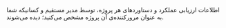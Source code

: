 اطلاعات ارزیابی عملکرد و دستاوردهای هر پروژه، توسط مدیر مستقیم و کسانیکه شما به عنوان مرورکننده‌ی آن پروژه مشخص می‌کنید؛ دیده می‌شوند.
